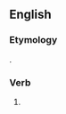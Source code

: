 ==English==

===Etymology===
{{suffix|en|convert|est|nocat=1}}.

===Verb===
{{head|en|verb form}}

# {{en-archaic second-person singular of|convert|lang=en}}